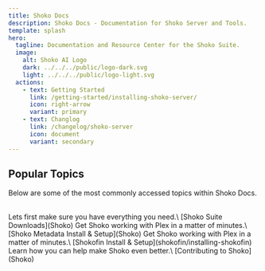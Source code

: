 ```yaml
---
title: Shoko Docs
description: Shoko Docs - Documentation for Shoko Server and Tools.
template: splash
hero:
  tagline: Documentation and Resource Center for the Shoko Suite.
  image:
    alt: Shoko AI Logo
    dark: ../../../public/logo-dark.svg
    light: ../../../public/logo-light.svg
  actions:
    - text: Getting Started
      link: /getting-started/installing-shoko-server/
      icon: right-arrow
      variant: primary
    - text: Changlog
      link: /changelog/shoko-server
      icon: document
      variant: secondary
---
```



## Popular Topics

Below are some of the most commonly accessed topics within Shoko Docs.

<br/>

<CardGrid>
  <Card title="Download Shoko & Plugins" icon="open-book">
   Lets first make sure you have everything you need.\
    [Shoko Suite Downloads](Shoko)
  </Card>
  <Card title="Shoko With Plex" icon="laptop">
    Get Shoko working with Plex in a matter of minutes.\
    [Shoko Metadata Install & Setup](Shoko)
  </Card>
  <Card title="Shoko With Jellyfin" icon="laptop">
    Get Shoko working with Plex in a matter of minutes.\
    [Shokofin Install & Setup](shokofin/installing-shokofin)
  </Card>
  <Card title="Contribute" icon="rocket">
    Learn how you can help make Shoko even better.\
    [Contributing to Shoko](Shoko)
  </Card>
</CardGrid>

